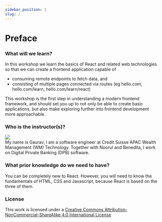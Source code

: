 ```yaml
---
sidebar_position: 1
slug: /
---
```


# Preface

### What will we learn?

In this workshop we learn the basics of React and related web technologies so that we can create a frontend application capable of

- consuming remote endpoints to fetch data, and
- consisting of multiple pages connected via routes (eg hello.com, hello.com/learn, hello.com/learn/react)

This workshop is the first step in understanding a modern frontend framework, and should set you up to not only be able to create basic applications, but also make exploring further into frontend development more approachable.

### Who is the instructor(s)?

<div style={{ display: 'flex', alignItems: 'center' }}>
  <div>
    <img
      style={{
        objectFit: 'cover',
        borderRadius: '50%',
        width: '50px',
        height: '50px',
      }}
      src="../static/img/js-logo.png"
      alt-text="Gaurav"
    />
  </div>
  <div>
    My name is Gaurav, I am a software engineer at Credit Suisse APAC Wealth
    Management (WM) Technology. Together with Noorul and Benedita, I work on
    Digital Private Banking (DPB) software.
  </div>
</div>

### What prior knowledge do we need to have?

You can be completely new to React. However, you will need to know the fundamentals of HTML, CSS and Javascript, because React is based on the three of them.

### License

This work is licensed under a [Creative Commons Attribution-NonCommercial-ShareAlike 4.0 International License](https://creativecommons.org/licenses/by-nc-sa/4.0/)
